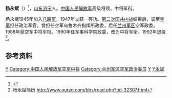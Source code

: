 {{Otheruses|杨永斌}}
{{模板:军人
| name = 杨永斌
| image name = 
| width = 
| job = [[中国人民解放军军事科学院|中国人民解放军军事科学院]]第五任[[中国人民解放军军事科学院|政治委员]]
| job2 = 
| period = 1990年4月 - 1992年10月
| birthname = 
| other_names = 
| foreign_names =
| english_names =
| Sex = 男
| date of birth = 1927年10月
| place of birth = {{ROC-1912}}[[山东|山东]][[济宁|济宁]]
| date of death =2021年4月14日 
| place of death ={{PRC}}[[北京|北京]] 
| nationality = {{PRC}}
| residence = 
| languages = 
| force = 
*中国国民革命军
*中国人民解放军
| weight = 
| party = {{CPC}}
| rank = [[中将|中将]]
| spouse = 
| relatives = 
| educate =
*中国人民解放军空军学院
| past = 
| work =
| award = 
| rankrecord= 
*1988年被授予[[中国人民解放军空军中将|空军中将]]军衔
*1990年改为[[中国人民解放军中将|中将]]军衔
}}

'''杨永斌'''（{{bd|1927年|10月|2021年|catIdx=Y杨|4月14日}}）<ref>{{Cite web|title=军事科学院原政委杨永斌逝世，享年94岁_|url=https://www.thepaper.cn/newsDetail_forward_12351020|accessdate=2021-04-23|work=|publisher=澎湃新闻|archive-date=2021-04-23|archive-url=https://web.archive.org/web/20210423231647/https://www.thepaper.cn/newsDetail_forward_12351020|dead-url=no}}</ref>，[[山东|山东]][[济宁|济宁]]人。[[中国人民解放军|中国人民解放军]]高级将领，中将军衔。

杨永斌1945年加入[[八路军|八路军]]，1947年立获一等功。[[第二次国共内战|第二次国共内战]]结束后，调至[[中国人民解放军空军|空军]]担任政治军官。曾担任空军乌鲁木齐指挥所政委，后任[[兰州军区|兰州军区]]空军政委。1988年获空军中将军衔。1990年任军事科学院政委，改为中将军衔。1992年退役<ref>杨永斌简历 http://www.ourzg.com/bbs/read.php?tid-32307.html{{dead link|date=2018年3月 |bot=InternetArchiveBot |fix-attempted=yes }}</ref>。

==参考资料==
{{reflist}}

{{start box}}
{{s-mil}}
{{succession box|[[魏志明|魏志明]]|[[郑宝森|郑宝森]]|[[中国人民解放军|中国人民解放军]][[兰州军区空军|兰州军区空军]]政治委员|1983年5月-1990年4月}}
{{s-before|[[王诚汉|王诚汉]]}}
{{s-title|[[中国人民解放军军事科学院|中国人民解放军军事科学院]][[中国人民解放军军事科学院|政治委员]]|1990年4月 - 1992年10月}}  
{{s-after|[[张序三|张序三]]}}
{{end box}}
{{中国人民解放军军事科学院政治委员}}

{{Authority control}}
[[Category:中国人民解放军中将|Y]]
[[Category:中国人民解放军空军中将|Category:中国人民解放军空军中将]]
[[Category:兰州军区空军政治委员|Category:兰州军区空军政治委员]]
[[Category:济宁人|Y]]
[[Category:杨姓|Y永斌]]